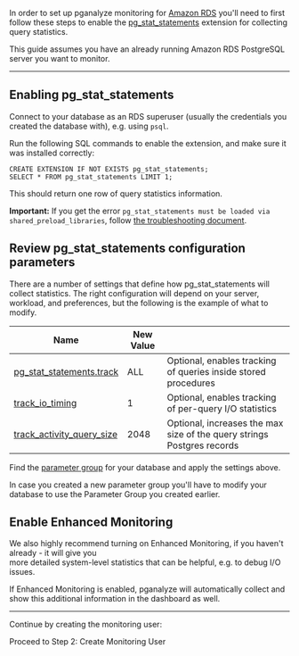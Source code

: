In order to set up pganalyze monitoring for [Amazon RDS](https://aws.amazon.com/rds/postgresql/) you'll need
to first follow these steps to enable the [pg\_stat\_statements](http://www.postgresql.org/docs/current/static/pgstatstatements.html)
extension for collecting query statistics.

This guide assumes you have an already running Amazon RDS PostgreSQL server you want to monitor.

---

## Enabling pg\_stat\_statements

Connect to your database as an RDS superuser (usually the credentials you created the database with), e.g. using `psql`.

Run the following SQL commands to enable the extension, and make sure it was installed correctly:

```
CREATE EXTENSION IF NOT EXISTS pg_stat_statements;
SELECT * FROM pg_stat_statements LIMIT 1;
```

This should return one row of query statistics information.

**Important:** If you get the error `pg_stat_statements must be loaded via shared_preload_libraries`, follow [the troubleshooting document](/docs/install/troubleshooting/rds_pg_stat_statements_shared_preload_libraries).

## Review pg\_stat\_statements configuration parameters

There are a number of settings that define how pg\_stat\_statements will collect statistics.
The right configuration will depend on your server, workload, and preferences,
but the following is the example of what to modify.

 Name | New Value | &nbsp;
 ---- | ------ | -------
 [pg\_stat\_statements.track](https://www.postgresql.org/docs/current/pgstatstatements.html#PGSTATSTATEMENTS-CONFIG-PARAMS) | ALL | Optional, enables tracking of queries inside stored procedures
 [track\_io\_timing](https://www.postgresql.org/docs/current/runtime-config-statistics.html) | 1 | Optional, enables tracking of per-query I/O statistics
 [track\_activity\_query\_size](https://www.postgresql.org/docs/current/runtime-config-statistics.html) | 2048 | Optional, increases the max size of the query strings Postgres records

Find the [parameter group](https://console.aws.amazon.com/rds/home#parameter-groups:id=)
for your database and apply the settings above.

In case you created a new parameter group you'll have to modify your database to use the Parameter Group you created earlier.

## Enable Enhanced Monitoring

We also highly recommend turning on Enhanced Monitoring, if you haven't already - it will give you<br />
more detailed system-level statistics that can be helpful, e.g. to debug I/O issues.<br />

If Enhanced Monitoring is enabled, pganalyze will automatically collect and show this additional information in the dashboard as well.

---

Continue by creating the monitoring user:

<Link className="btn btn-success" to="02_create_monitoring_user">
  Proceed to Step 2: Create Monitoring User
</Link>
<br />
<br />
<div><SignupCTA event-label="Docs"></SignupCTA></div>
